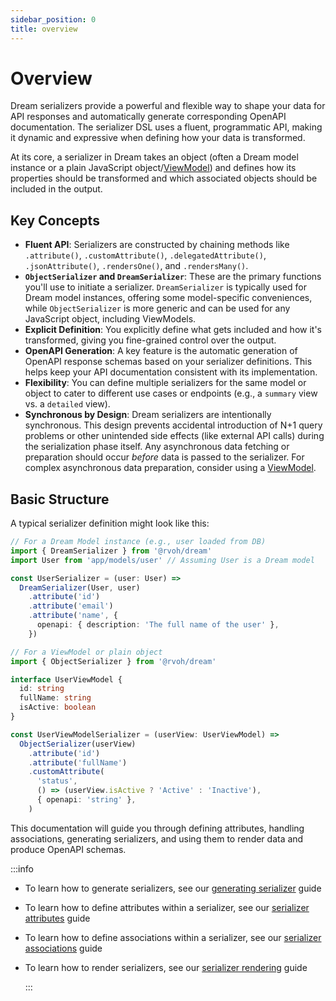 ```yaml
---
sidebar_position: 0
title: overview
---
```


# Overview

Dream serializers provide a powerful and flexible way to shape your data for API responses and automatically generate corresponding OpenAPI documentation. The serializer DSL uses a fluent, programmatic API, making it dynamic and expressive when defining how your data is transformed.

At its core, a serializer in Dream takes an object (often a Dream model instance or a plain JavaScript object/[ViewModel](./view-models.mdx)) and defines how its properties should be transformed and which associated objects should be included in the output.

## Key Concepts

- **Fluent API**: Serializers are constructed by chaining methods like `.attribute()`, `.customAttribute()`, `.delegatedAttribute()`, `.jsonAttribute()`, `.rendersOne()`, and `.rendersMany()`.
- **`ObjectSerializer` and `DreamSerializer`**: These are the primary functions you'll use to initiate a serializer. `DreamSerializer` is typically used for Dream model instances, offering some model-specific conveniences, while `ObjectSerializer` is more generic and can be used for any JavaScript object, including ViewModels.
- **Explicit Definition**: You explicitly define what gets included and how it's transformed, giving you fine-grained control over the output.
- **OpenAPI Generation**: A key feature is the automatic generation of OpenAPI response schemas based on your serializer definitions. This helps keep your API documentation consistent with its implementation.
- **Flexibility**: You can define multiple serializers for the same model or object to cater to different use cases or endpoints (e.g., a `summary` view vs. a `detailed` view).
- **Synchronous by Design**: Dream serializers are intentionally synchronous. This design prevents accidental introduction of N+1 query problems or other unintended side effects (like external API calls) during the serialization phase itself. Any asynchronous data fetching or preparation should occur _before_ data is passed to the serializer. For complex asynchronous data preparation, consider using a [ViewModel](./view-models.mdx).

## Basic Structure

A typical serializer definition might look like this:

```typescript
// For a Dream Model instance (e.g., user loaded from DB)
import { DreamSerializer } from '@rvoh/dream'
import User from 'app/models/user' // Assuming User is a Dream model

const UserSerializer = (user: User) =>
  DreamSerializer(User, user)
    .attribute('id')
    .attribute('email')
    .attribute('name', {
      openapi: { description: 'The full name of the user' },
    })

// For a ViewModel or plain object
import { ObjectSerializer } from '@rvoh/dream'

interface UserViewModel {
  id: string
  fullName: string
  isActive: boolean
}

const UserViewModelSerializer = (userView: UserViewModel) =>
  ObjectSerializer(userView)
    .attribute('id')
    .attribute('fullName')
    .customAttribute(
      'status',
      () => (userView.isActive ? 'Active' : 'Inactive'),
      { openapi: 'string' },
    )
```

This documentation will guide you through defining attributes, handling associations, generating serializers, and using them to render data and produce OpenAPI schemas.

:::info

- To learn how to generate serializers, see our [generating serializer](/docs/serializers/generating) guide
- To learn how to define attributes within a serializer, see our [serializer attributes](/docs/serializers/attributes) guide
- To learn how to define associations within a serializer, see our [serializer associations](/docs/serializers/associations) guide
- To learn how to render serializers, see our [serializer rendering](/docs/serializers/render) guide

  :::
